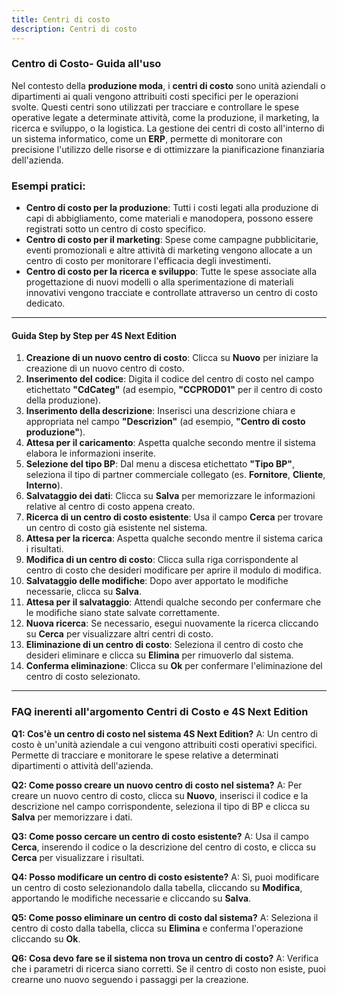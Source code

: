```yaml
---
title: Centri di costo
description: Centri di costo
---
```


### Centro di Costo- Guida all'uso

Nel contesto della **produzione moda**, i **centri di costo** sono unità aziendali o dipartimenti ai quali vengono attribuiti costi specifici per le operazioni svolte. Questi centri sono utilizzati per tracciare e controllare le spese operative legate a determinate attività, come la produzione, il marketing, la ricerca e sviluppo, o la logistica. La gestione dei centri di costo all'interno di un sistema informatico, come un **ERP**, permette di monitorare con precisione l'utilizzo delle risorse e di ottimizzare la pianificazione finanziaria dell'azienda.

### Esempi pratici:

* **Centro di costo per la produzione**: Tutti i costi legati alla produzione di capi di abbigliamento, come materiali e manodopera, possono essere registrati sotto un centro di costo specifico.
* **Centro di costo per il marketing**: Spese come campagne pubblicitarie, eventi promozionali e altre attività di marketing vengono allocate a un centro di costo per monitorare l'efficacia degli investimenti.
* **Centro di costo per la ricerca e sviluppo**: Tutte le spese associate alla progettazione di nuovi modelli o alla sperimentazione di materiali innovativi vengono tracciate e controllate attraverso un centro di costo dedicato.

***

#### Guida Step by Step per 4S Next Edition

1. **Creazione di un nuovo centro di costo**: Clicca su **Nuovo** per iniziare la creazione di un nuovo centro di costo.
2. **Inserimento del codice**: Digita il codice del centro di costo nel campo etichettato **"CdCateg"** (ad esempio, **"CCPROD01"** per il centro di costo della produzione).
3. **Inserimento della descrizione**: Inserisci una descrizione chiara e appropriata nel campo **"Descrizion"** (ad esempio, **"Centro di costo produzione"**).
4. **Attesa per il caricamento**: Aspetta qualche secondo mentre il sistema elabora le informazioni inserite.
5. **Selezione del tipo BP**: Dal menu a discesa etichettato **"Tipo BP"**, seleziona il tipo di partner commerciale collegato (es. **Fornitore**, **Cliente**, **Interno**).
6. **Salvataggio dei dati**: Clicca su **Salva** per memorizzare le informazioni relative al centro di costo appena creato.
7. **Ricerca di un centro di costo esistente**: Usa il campo **Cerca** per trovare un centro di costo già esistente nel sistema.
8. **Attesa per la ricerca**: Aspetta qualche secondo mentre il sistema carica i risultati.
9. **Modifica di un centro di costo**: Clicca sulla riga corrispondente al centro di costo che desideri modificare per aprire il modulo di modifica.
10. **Salvataggio delle modifiche**: Dopo aver apportato le modifiche necessarie, clicca su **Salva**.
11. **Attesa per il salvataggio**: Attendi qualche secondo per confermare che le modifiche siano state salvate correttamente.
12. **Nuova ricerca**: Se necessario, esegui nuovamente la ricerca cliccando su **Cerca** per visualizzare altri centri di costo.
13. **Eliminazione di un centro di costo**: Seleziona il centro di costo che desideri eliminare e clicca su **Elimina** per rimuoverlo dal sistema.
14. **Conferma eliminazione**: Clicca su **Ok** per confermare l'eliminazione del centro di costo selezionato.

***

### FAQ inerenti all'argomento **Centri di Costo** e 4S Next Edition

**Q1: Cos'è un centro di costo nel sistema 4S Next Edition?**
A: Un centro di costo è un'unità aziendale a cui vengono attribuiti costi operativi specifici. Permette di tracciare e monitorare le spese relative a determinati dipartimenti o attività dell'azienda.

**Q2: Come posso creare un nuovo centro di costo nel sistema?**
A: Per creare un nuovo centro di costo, clicca su **Nuovo**, inserisci il codice e la descrizione nel campo corrispondente, seleziona il tipo di BP e clicca su **Salva** per memorizzare i dati.

**Q3: Come posso cercare un centro di costo esistente?**
A: Usa il campo **Cerca**, inserendo il codice o la descrizione del centro di costo, e clicca su **Cerca** per visualizzare i risultati.

**Q4: Posso modificare un centro di costo esistente?**
A: Sì, puoi modificare un centro di costo selezionandolo dalla tabella, cliccando su **Modifica**, apportando le modifiche necessarie e cliccando su **Salva**.

**Q5: Come posso eliminare un centro di costo dal sistema?**
A: Seleziona il centro di costo dalla tabella, clicca su **Elimina** e conferma l'operazione cliccando su **Ok**.

**Q6: Cosa devo fare se il sistema non trova un centro di costo?**
A: Verifica che i parametri di ricerca siano corretti. Se il centro di costo non esiste, puoi crearne uno nuovo seguendo i passaggi per la creazione.